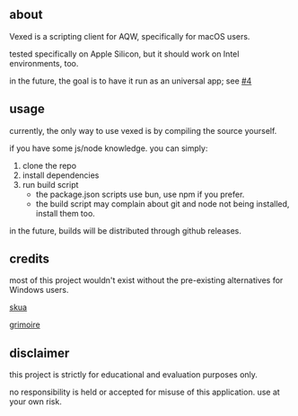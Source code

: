 ## about

Vexed is a scripting client for AQW, specifically for macOS users.

tested specifically on Apple Silicon, but it should work on Intel environments, too.

in the future, the goal is to have it run as an universal app; see [#4](https://github.com/toommyliu/vexed/pull/4)

## usage

currently, the only way to use vexed is by compiling the source yourself.

if you have some js/node knowledge. you can simply:

1. clone the repo
2. install dependencies
3. run build script
    - the package.json scripts use bun, use npm if you prefer.
	- the build script may complain about git and node not being installed, install them too.

in the future, builds will be distributed through github releases.

## credits

most of this project wouldn't exist without the pre-existing alternatives for Windows users.

[skua](https://github.com/BrenoHenrike/Skua)

[grimoire](https://github.com/GentleGanku/GrimliteRev)

## disclaimer

this project is strictly for educational and evaluation purposes only.

no responsibility is held or accepted for misuse of this application. use at your own risk.
